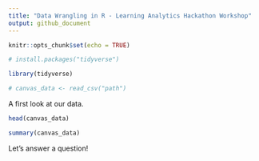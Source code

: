 ```yaml
---
title: "Data Wrangling in R - Learning Analytics Hackathon Workshop"
output: github_document
---
```


```r
knitr::opts_chunk$set(echo = TRUE)
```

```r
# install.packages("tidyverse")
```

```r
library(tidyverse)
```

```r
# canvas_data <- read_csv("path")
```

A first look at our data.

```r
head(canvas_data)

summary(canvas_data)
```

Let's answer a question!